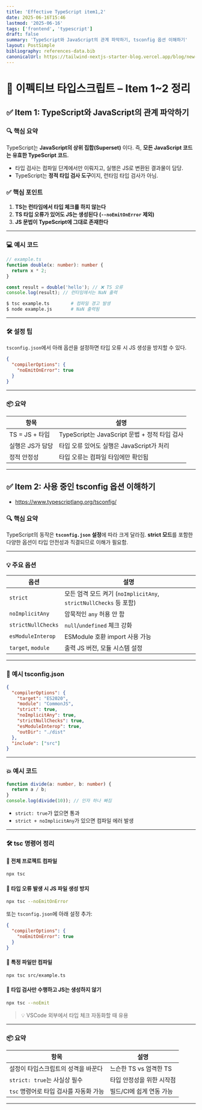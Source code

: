 ```yaml
---
title: 'Effective TypeScript item1,2'
date: 2025-06-16T15:46
lastmod: '2025-06-16'
tags: ['frontend', 'typescript']
draft: false
summary: 'TypeScript와 JavaScript의 관계 파악하기, tsconfig 옵션 이해하기'
layout: PostSimple
bibliography: references-data.bib
canonicalUrl: https://tailwind-nextjs-starter-blog.vercel.app/blog/new-features-in-v1/
---
```


# 📘 이펙티브 타입스크립트 – Item 1~2 정리

## ✅ Item 1: TypeScript와 JavaScript의 관계 파악하기

### 🔍 핵심 요약

TypeScript는 **JavaScript의 상위 집합(Superset)** 이다. 즉, **모든 JavaScript 코드는 유효한 TypeScript 코드**.

- 타입 검사는 컴파일 단계에서만 이뤄지고, 실행은 JS로 변환된 결과물이 담당.
- TypeScript는 **정적 타입 검사 도구**이지, 런타임 타입 검사가 아님.

### ✅ 핵심 포인트

1. **TS는 런타임에서 타입 체크를 하지 않는다**
2. **TS 타입 오류가 있어도 JS는 생성된다 (`--noEmitOnError` 제외)**
3. **JS 문법이 TypeScript에 그대로 존재한다**

---

### 💻 예시 코드

```ts
// example.ts
function double(x: number): number {
  return x * 2;
}

const result = double('hello'); // ❌ TS 오류
console.log(result); // 런타임에서는 NaN 출력
```

```bash
$ tsc example.ts        # 컴파일 경고 발생
$ node example.js       # NaN 출력됨
```

---

### 🛠 설정 팁

`tsconfig.json`에서 아래 옵션을 설정하면 타입 오류 시 JS 생성을 방지할 수 있다.

```json
{
  "compilerOptions": {
    "noEmitOnError": true
  }
}
```

---

### 📦 요약

| 항목             | 설명                                          |
| ---------------- | --------------------------------------------- |
| TS = JS + 타입   | TypeScript는 JavaScript 문법 + 정적 타입 검사 |
| 실행은 JS가 담당 | 타입 오류 있어도 실행은 JavaScript가 처리     |
| 정적 안정성      | 타입 오류는 컴파일 타임에만 확인됨            |

---

## ✅ Item 2: 사용 중인 tsconfig 옵션 이해하기

- https://www.typescriptlang.org/tsconfig/

### 🔍 핵심 요약

TypeScript의 동작은 **`tsconfig.json` 설정**에 따라 크게 달라짐.
**strict 모드**를 포함한 다양한 옵션이 타입 안전성과 직결되므로 이해가 필요함.

---

### 💡 주요 옵션

| 옵션               | 설명                                                              |
| ------------------ | ----------------------------------------------------------------- |
| `strict`           | 모든 엄격 모드 켜기 (`noImplicitAny`, `strictNullChecks` 등 포함) |
| `noImplicitAny`    | 암묵적인 `any` 허용 안 함                                         |
| `strictNullChecks` | `null`/`undefined` 체크 강화                                      |
| `esModuleInterop`  | ESModule 호환 import 사용 가능                                    |
| `target`, `module` | 출력 JS 버전, 모듈 시스템 설정                                    |

---

### 🧾 예시 tsconfig.json

```json
{
  "compilerOptions": {
    "target": "ES2020",
    "module": "CommonJS",
    "strict": true,
    "noImplicitAny": true,
    "strictNullChecks": true,
    "esModuleInterop": true,
    "outDir": "./dist"
  },
  "include": ["src"]
}
```

---

### 💥 예시 코드

```ts
function divide(a: number, b: number) {
  return a / b;
}
console.log(divide(10)); // 인자 하나 빠짐
```

- `strict: true`가 없으면 통과
- `strict + noImplicitAny`가 있으면 컴파일 에러 발생

---

### 🛠 tsc 명령어 정리

#### 🔹 전체 프로젝트 컴파일

```bash
npx tsc
```

#### 🔹 타입 오류 발생 시 JS 파일 생성 방지

```bash
npx tsc --noEmitOnError
```

또는 `tsconfig.json`에 아래 설정 추가:

```json
{
  "compilerOptions": {
    "noEmitOnError": true
  }
}
```

#### 🔹 특정 파일만 컴파일

```bash
npx tsc src/example.ts
```

#### 🔹 타입 검사만 수행하고 JS는 생성하지 않기

```bash
npx tsc --noEmit
```

> 💡 VSCode 외부에서 타입 체크 자동화할 때 유용

---

### 📦 요약

| 항목                                   | 설명                      |
| -------------------------------------- | ------------------------- |
| 설정이 타입스크립트의 성격을 바꾼다    | 느슨한 TS vs 엄격한 TS    |
| `strict: true`는 사실상 필수           | 타입 안정성을 위한 시작점 |
| `tsc` 명령어로 타입 검사를 자동화 가능 | 빌드/CI에 쉽게 연동 가능  |

---
